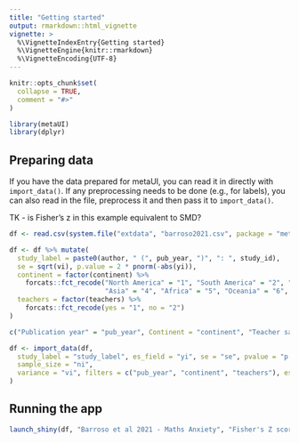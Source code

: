 ```yaml
---
title: "Getting started"
output: rmarkdown::html_vignette
vignette: >
  %\VignetteIndexEntry{Getting started}
  %\VignetteEngine{knitr::rmarkdown}
  %\VignetteEncoding{UTF-8}
---
```


```r
knitr::opts_chunk$set(
  collapse = TRUE,
  comment = "#>"
)
```

```r
library(metaUI)
library(dplyr)
```


## Preparing data

If you have the data prepared for metaUI, you can read it in directly with `import_data()`. If any preprocessing needs to be done (e.g., for labels), you can also read in the file, preprocess it and then pass it to `import_data()`.

TK - is Fisher's z in this example equivalent to SMD?

```r
df <- read.csv(system.file("extdata", "barroso2021.csv", package = "metaUI"))

df <- df %>% mutate(
  study_label = paste0(author, " (", pub_year, ")", ": ", study_id),
  se = sqrt(vi), p.value = 2 * pnorm(-abs(yi)),
  continent = factor(continent) %>% 
    forcats::fct_recode("North America" = "1", "South America" = "2", "Europe" = "3",
                        "Asia" = "4", "Africa" = "5", "Oceania" = "6", "NA" = "-999"),
  teachers = factor(teachers) %>% 
    forcats::fct_recode(yes = "1", no = "2")
)

c("Publication year" = "pub_year", Continent = "continent", "Teacher sample" = "teachers")

df <- import_data(df,
  study_label = "study_label", es_field = "yi", se = "se", pvalue = "p.value",
  sample_size = "ni",
  variance = "vi", filters = c("pub_year", "continent", "teachers"), es_type = "SMD"
)
```

## Running the app

```r
launch_shiny(df, "Barroso et al 2021 - Maths Anxiety", "Fisher's Z scores")
```

